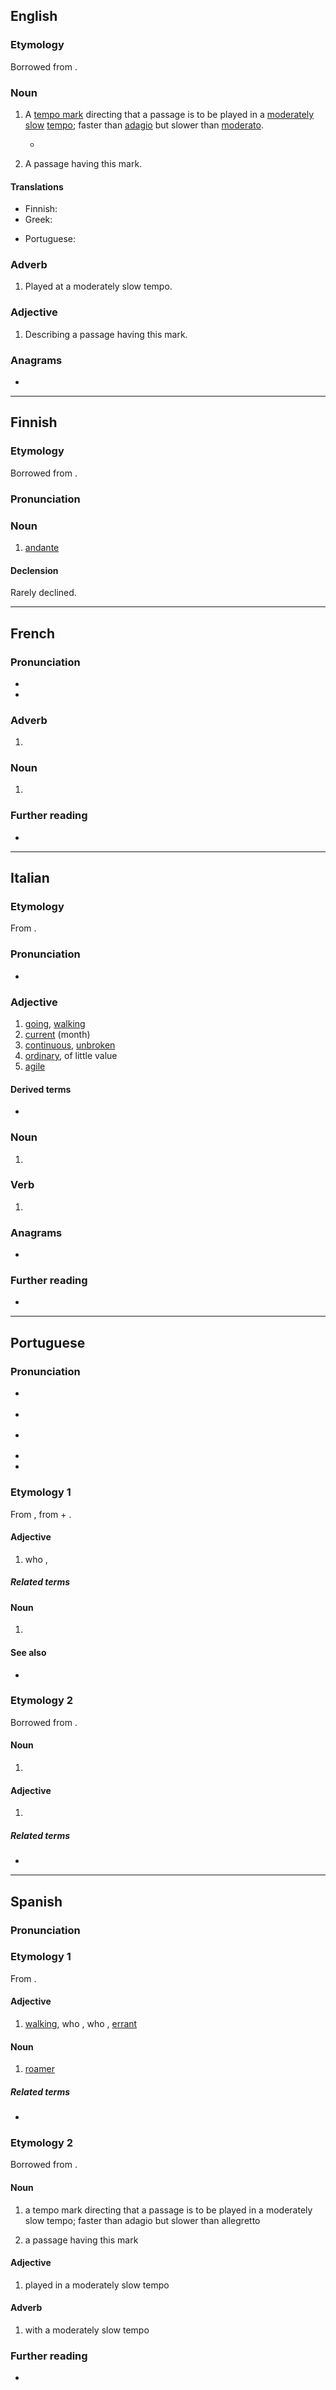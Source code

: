 ==English==

===Etymology===
Borrowed from {{bor|en|it|andante}}.

===Noun===
{{en-noun}}

# {{lb|en|music}} A [[tempo mark]] directing that a passage is to be played in a [[moderate]]ly [[slow]] [[tempo]]; faster than [[adagio]] but slower than [[moderato]].
#* {{quote-book|en|year=2016|author=[[w:Ian McEwan|Ian McEwan]]|title=[[w:Nutshell (novel)|Nutshell]]|publisher=Vintage|page=198|passage=The music’s marking is '''andante''', a delicate footfall.}}
# {{lb|en|music}} A passage having this mark.

====Translations====
{{trans-top|passage played in a moderately slow tempo}}
* Finnish: {{t+|fi|andante}}
* Greek: {{t+|el|αντάντε|n}}
{{trans-mid}}
* Portuguese: {{t|pt|andante|m}}
{{trans-bottom}}

===Adverb===
{{en-adv|-}}

# {{lb|en|music}} Played at a moderately slow tempo.

===Adjective===
{{en-adj|-}}

# {{lb|en|music}} Describing a passage having this mark.

===Anagrams===
* {{anagrams|en|a=aadennt|Dantean}}

----

==Finnish==

===Etymology===
Borrowed from {{bor|fi|it|andante}}.

===Pronunciation===
{{fi-pronunciation|andant(ː)e}}

===Noun===
{{fi-noun}}

# {{lb|fi|music}} [[#English|andante]]

====Declension====
Rarely declined.
{{fi-decl-nalle|andant|||a}}

----

==French==
{{wikipedia|lang=fr}}

===Pronunciation===
* {{fr-IPA}}
* {{homophones|fr|andantes}}

===Adverb===
{{fr-adv}}

# {{lb|fr|music}} {{l|en|andante}}

===Noun===
{{fr-noun|m}}

# {{lb|fr|music}} {{l|en|andante}}

===Further reading===
* {{R:TLFi}}

----

==Italian==

===Etymology===
From {{m|it|andare}}.

===Pronunciation===
* {{it-IPA}}

===Adjective===
{{it-adj|andant|e|i}}

# [[going]], [[walking]]
# [[current]] (month)
# [[continuous]], [[unbroken]]
# [[ordinary]], of little value
# [[agile]]

====Derived terms====
* {{l|it|andantemente}}

===Noun===
{{it-noun|m}}

# {{lb|it|music}} {{l|en|andante}}

===Verb===
{{head|it|present participle}}

# {{inflection of|it|andare||pres|part}}

===Anagrams===
* {{anagrams|it|a=aadennt|dannate}}

===Further reading===
* {{R:it:Treccani}}

----

==Portuguese==

===Pronunciation===
* {{a|Portugal}} {{IPA|pt|/ɐ̃.ˈdɐ̃.tɨ/}}
* {{a|Brazil}} {{IPA|pt|/ɐ̃.ˈdɐ̃.t͡ɕɪ/}}
* {{a|South Brazil}} {{IPA|pt|/ɐ̃.ˈdɐ̃.te/}}
* {{hyphenation|pt|an|dan|te}}
* {{rhymes|pt|ɐ̃ntʃi}}

===Etymology 1===
From {{der|pt|roa-opt|andante}}, from {{m|roa-opt|andar|t=to walk}} + {{m|roa-opt|-ante}}.

====Adjective====
{{pt-adj|andant|e}}

# who {{l|en|roam|roams}}, {{l|en|wander|wanders}}
#: {{uxi|pt|Cavaleiro '''andante'''.|Knight-'''errant'''.}}
#: {{syn|pt|erradio|errante|itinerante|vagabundo|vagamundo|vagante}}

=====Related terms=====
{{col4|pt
|andada
|andador
|andamento
|andança
|andar
|andarilhar
|andarilho
}}

====Noun====
{{pt-noun|mf}}

# {{l|en|roamer}} {{gloss|one who roams}}
#: {{syn|pt|itinerante|vagabundo}}

====See also====
* {{l|pt|ambulante}}

===Etymology 2===
Borrowed from {{bor|pt|it|andante|t=going}}.

====Noun====
{{pt-noun|m}}

# {{lb|pt|music}} {{l|en|andante}} {{gloss|passage to be played in a moderately slow tempo}}

====Adjective====
{{pt-adj|andant|e}}

# {{lb|pt|music}} {{l|en|andante}} {{gloss|played in a moderately slow tempo}}
#: {{coordinate terms|pt|adágio|alegro}}

=====Related terms=====
* {{l|pt|andantino}}

{{cln|pt|terms with multiple etymologies}}

----

==Spanish==

===Pronunciation===
{{es-IPA}}

===Etymology 1===
From {{af|es|andar|t1=to walk|-ante}}.

====Adjective====
{{es-adj}}

# [[walking]], who {{l|en|roam|roams}}, who {{l|en|wander|wanders}}, [[errant]]
#: {{uxi|es|Caballero '''andante'''.|Knight-'''errant'''.}}

====Noun====
{{es-noun|mf|andantes}}

# [[roamer]] {{gloss|one who roams}}

=====Related terms=====
* {{l|es|andar}}

===Etymology 2===
Borrowed from {{bor|es|it|andante|t=going}}.

====Noun====
{{es-noun|m}}

# {{lb|es|music}} a tempo mark directing that a passage is to be played in a moderately slow tempo; faster than adagio but slower than allegretto
# {{lb|es|music}} a passage having this mark

====Adjective====
{{es-adj}}

# {{lb|es|music}} played in a moderately slow tempo

====Adverb====
{{es-adv|comp=y}}

# {{lb|es|music}} with a moderately slow tempo

===Further reading===
* {{R:DRAE}}